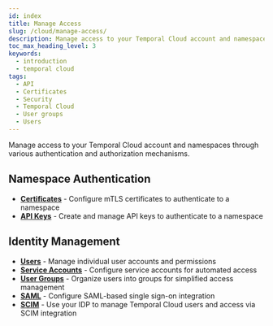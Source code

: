 ```yaml
---
id: index
title: Manage Access
slug: /cloud/manage-access/
description: Manage access to your Temporal Cloud account and namespaces
toc_max_heading_level: 3
keywords:
  - introduction
  - temporal cloud
tags:
  - API
  - Certificates
  - Security
  - Temporal Cloud
  - User groups
  - Users
---
```


Manage access to your Temporal Cloud account and namespaces through various authentication and authorization mechanisms.

## Namespace Authentication

- [**Certificates**](/cloud/certificates) - Configure mTLS certificates to authenticate to a namespace
- [**API Keys**](/cloud/api-keys) - Create and manage API keys to authenticate to a namespace

## Identity Management

- [**Users**](/cloud/users) - Manage individual user accounts and permissions
- [**Service Accounts**](/cloud/service-accounts) - Configure service accounts for automated access
- [**User Groups**](/cloud/user-groups) - Organize users into groups for simplified access management
- [**SAML**](/cloud/saml) - Configure SAML-based single sign-on integration
- [**SCIM**](/cloud/scim) - Use your IDP to manage Temporal Cloud users and access via SCIM integration
